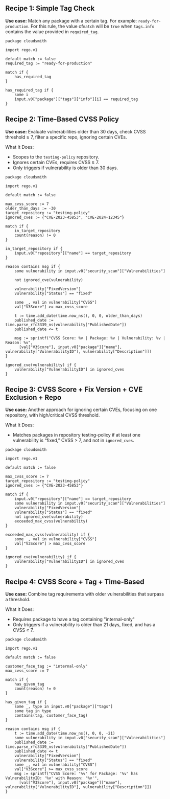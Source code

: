 

## Recipe 1: Simple Tag Check

**Use case:** Match any package with a certain tag. For example: `ready-for-production`. For this rule, the value of`match` will be `true` when `tags.info` contains the value provided in `required_tag`.

```
package cloudsmith

import rego.v1

default match := false
required_tag := "ready-for-production"

match if {
    has_required_tag
}

has_required_tag if {
    some i
    input.v0["package"]["tags"]["info"][i] == required_tag
}

```

## Recipe 2: Time-Based CVSS Policy

**Use case:** Evaluate vulnerabilities older than 30 days, check CVSS threshold ≥ 7, filter a specific repo, ignoring certain CVEs.

What It Does:

- Scopes to the `testing-policy` repository.
- Ignores certain CVEs, requires CVSS ≥ 7.
- Only triggers if vulnerability is older than 30 days.

```
package cloudsmith

import rego.v1

default match := false

max_cvss_score := 7
older_than_days := -30
target_repository := "testing-policy"
ignored_cves := {"CVE-2023-45853", "CVE-2024-12345"}

match if {
    in_target_repository
    count(reason) != 0
}

in_target_repository if {
    input.v0["repository"]["name"] == target_repository
}

reason contains msg if {
    some vulnerability in input.v0["security_scan"]["Vulnerabilities"]

    not ignored_cve(vulnerability)

    vulnerability["FixedVersion"]
    vulnerability["Status"] == "fixed"

    some _, val in vulnerability["CVSS"]
    val["V3Score"] >= max_cvss_score

    t := time.add_date(time.now_ns(), 0, 0, older_than_days)
    published_date := time.parse_rfc3339_ns(vulnerability["PublishedDate"])
    published_date <= t

    msg := sprintf("CVSS Score: %v | Package: %v | Vulnerability: %v | Reason: %v",
      [val["V3Score"], input.v0["package"]["name"], vulnerability["VulnerabilityID"], vulnerability["Description"]])
}

ignored_cve(vulnerability) if {
    vulnerability["VulnerabilityID"] in ignored_cves
}

```

## Recipe 3: CVSS Score + Fix Version + CVE Exclusion + Repo

**Use case:** Another approach for ignoring certain CVEs, focusing on one repository, with high/critical CVSS threshold.

What It Does:

- Matches packages in repository testing-policy if at least one vulnerability is “fixed,” CVSS > 7, and not in `ignored_cves`.

```
package cloudsmith

import rego.v1

default match := false

max_cvss_score := 7
target_repository := "testing-policy"
ignored_cves := {"CVE-2023-45853"}

match if {
    input.v0["repository"]["name"] == target_repository
    some vulnerability in input.v0["security_scan"]["Vulnerabilities"]
    vulnerability["FixedVersion"]
    vulnerability["Status"] == "fixed"
    not ignored_cve(vulnerability)
    exceeded_max_cvss(vulnerability)
}

exceeded_max_cvss(vulnerability) if {
    some _, val in vulnerability["CVSS"]
    val["V3Score"] > max_cvss_score
}

ignored_cve(vulnerability) if {
    vulnerability["VulnerabilityID"] in ignored_cves
}

```

## Recipe 4: CVSS Score + Tag + Time-Based

**Use case:** Combine tag requirements with older vulnerabilities that surpass a threshold.

What It Does:

- Requires package to have a tag containing "internal-only"
- Only triggers if a vulnerability is older than 21 days, fixed, and has a CVSS ≥ 7.

```
package cloudsmith

import rego.v1

default match := false

customer_face_tag := "internal-only"
max_cvss_score := 7

match if {
    has_given_tag
    count(reason) != 0
}

has_given_tag if {
    some _, type in input.v0["package"]["tags"]
    some tag in type
    contains(tag, customer_face_tag)
}

reason contains msg if {
    t := time.add_date(time.now_ns(), 0, 0, -21)
    some vulnerability in input.v0["security_scan"]["Vulnerabilities"]
    published_date := time.parse_rfc3339_ns(vulnerability["PublishedDate"])
    published_date <= t
    vulnerability["FixedVersion"]
    vulnerability["Status"] == "fixed"
    some _, val in vulnerability["CVSS"]
    val["V3Score"] >= max_cvss_score
    msg := sprintf("CVSS Score: '%v' for Package: '%v' has VulnerabilityID: '%v' with Reason: '%v'",
      [val["V3Score"], input.v0["package"]["name"], vulnerability["VulnerabilityID"], vulnerability["Description"]])
}

```